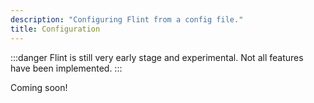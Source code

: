 ```yaml
---
description: "Configuring Flint from a config file."
title: Configuration
---
```


:::danger
Flint is still very early stage and experimental.
Not all features have been implemented.
:::

Coming soon!
